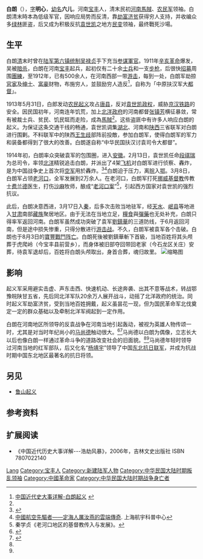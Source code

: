 {{Refimprove|time=2016-11-08}}
{{Otheruses|other=名为白朗的其他事物|白朗}}
'''白朗'''（{{bd|1873年||1914年|8月3日|catIdx=Bai,白}}），[[表字|字]]'''明心'''，[[幼名|幼名]]'''六儿'''，河南[[宝丰|宝丰]]人，清末民初[[河南|河南]][[馬賊|馬賊]]、[[农民军|农民军]]领袖。白朗清末時本為低级军官，因响应局势而反清，靠[[劫富济贫|劫富济贫]]获得穷人支持，并收编众多[[绿林|绿林]]匪盗，后又成为积极反抗[[袁世凯|袁世凯]]之地方[[民变|民变]]领袖，最终戰死沙場。

== 生平 ==
白朗[[清|清]]末时曾在[[陆军第六镇|陆军第六镇]][[统制|统制]][[吴禄贞|吴禄贞]]手下充当[[参谋|参谋]][[軍官|軍官]]。1911年[[辛亥革命|辛亥革命]]爆发，吴被[[暗杀|暗杀]]，白朗在河南[[宝丰|宝丰]]起兵，起初仅有二十余[[士兵|士兵]]和一支[[步枪|步枪]]，后很快[[募兵|招募]]周围[[團練|團練]]，至1912年，已有500余人，在河南西部一带[[游击|游击]]，每到一处，白朗军劫掠[[官家|官家]]及[[绅士|绅士]]、[[富豪|富豪]]财物，布施穷人，並鼓励穷人造反<ref name='a1'>[http://www.yuncheng.com/reader/#30427/6648256/16 中国近代史大事详解-白朗起义] {{webarchive|url=https://web.archive.org/web/20130815055653/http://www.yuncheng.com/reader/ |date=2013-08-15 }}</ref>，自称为「中原扶汉军大[[都督|都督]]」。

1913年5月31日，白郎发动[[农民起义|农民起义]]攻占[[唐县|唐县]]，反对[[袁世凯|袁世凯]][[政权|政权]]，威胁[[京汉铁路|京汉铁路]]的安全。因民国初年，河南连年饥荒，加上[[北洋政府|北洋政府]]的河南都督[[张镇芳|张镇芳]]横征暴敛，常有被裁士兵、贫民、饥民铤而走险，成為[[馬賊|馬賊]]<ref name='a1'></ref>。这些盗匪中有许多人响应白朗的起义。为保证这条交通干线的畅通，袁世凯调集[[湖北|湖北]]、河南和[[陕西|陕西]]三省联军对白朗进行围剿。不料联军中的陕西[[王生歧|王生歧]]部阵前投敵，参加白朗军，使得白朗军的军力和装备都得到了很大的改善。白朗遂自称“中华民国扶汉讨袁司令大都督”。

1914年初，白朗率众突破袁军的包围圈，进入[[安徽|安徽]]。2月13日，袁世凯任命[[段祺瑞|段祺瑞]]为总司令，率领[[北洋军|北洋]]精锐追击白朗，并派出了4架[[飞机|飞机]]对白朗军进行侦察、轟炸，是为中国战争史上首次将[[空军|空军]]用於轟炸。<ref name="中国航空工业史编修办公室2013">{{cite book|author=中国航空工业史编修办公室|title=中国近代航空工业史（1909-1949）|url=https://books.google.com/books?id=rYx9DwAAQBAJ&pg=PT438|date=1 November 2013|publisher=|isbn=978-7-5165-0261-7|pages=438|access-date=2019-09-20|archive-date=2020-04-12|archive-url=https://web.archive.org/web/20200412163005/https://books.google.com/books?id=rYx9DwAAQBAJ&pg=PT438|dead-url=no}}</ref><ref>[http://www.shapc.org/news_info.aspx?id=3316&cate=243  中國航空先驅者——定海人厲汝燕的雲端傳奇]. 上海航宇科普中心</ref>白朗迫于压力，离[[皖|皖]]入[[湖北省|鄂]]。3月8日，白朗军占领[[老河口|老河口]]，全军发展到2万余人。在老河口，白朗军打死[[挪威|挪威]][[基督教|基督教]]传教士[[费兰德|费兰德]]医生，打伤[[沙麻|沙麻]]牧师，酿成“[[老河口案|老河口案]]”<ref>秦学贞《老河口地区的基督教传入与发展》。</ref>，引起西方国家对袁世凯的强烈抗议。

此后，白朗决意西进，3月17日入[[陕西|秦]]，后多次击败当地驻军，经[[天水|天水]]、[[岷县|岷县]]等地进入[[甘肃|甘肃]]南部[[藏族|藏族]]聚居地区。由于无法在当地立足，[[糧食|糧食]]與[[彈藥|彈藥]]也无处补充，白朗只得率军返回河南。白朗军虽然成功突破了袁军[[劉鎮華|劉鎮華]]的三道防线，于6月返回河南，但是途中损失惨重，只得分散进行[[游击战|游击战]]。不久，白朗军被袁军各个击破。白朗也于8月3日的[[寶豐戰鬥|寶豐戰鬥]][[阵亡|阵亡]]。白朗死後被劉鎮華斬下首級，当地百姓将其头颅葬于虎爬岭（今宝丰县前营乡），而身体被旧部夺回带回老家（今石龙区关庄）安葬，待袁军退却后，百姓将白朗头颅取出，身首合葬，魂归故里。
[[File:白朗墓.jpg|缩略图]]

==影响==
起义军采用避实击虚、声东击西、快速机动、长途奔袭、出其不意等战术，转战鄂豫皖陕甘五省，先后同北洋军队20余万人展开战斗，动摇了北洋政府的统治。同时起义军劫富济贫，受到当地百姓拥戴，起义虽昙花一现，但为国民革命军北伐奠定一定的群众基础以及牵制北洋军阀起到一定作用。

白朗在河南地区所领导的反袁战争在河南当地引起轰动，被视为英雄人物传颂一时，尤其是对当时年纪尚小的[[杨靖宇|马尚德]]触动很大。<ref name="杨靖宇1">{{Cite web|title=杨靖宇三个名字的传奇|url=http://chinaneast.xinhuanet.com/2005-02/23/content_3765216.htm|author=卢红 (记者)|others=王娇妮 (责任编辑)|publisher=新文化报, 振兴东北网|language=zh-cn|date=2005年2月23日|accessdate=2016年11月8日|quote="马尚德是杨靖宇的第一个名字，也是他的真实姓名。马尚德自幼仰慕英雄，在他8岁的时候，农民英雄白朗领导的豫西农民暴动，在经过马尚德家乡李湾“打富济贫”时，其英雄行为在少年马尚德的心中深深打下了烙印。"|deadurl=yes|archiveurl=https://web.archive.org/web/20170305024951/http://chinaneast.xinhuanet.com/2005-02/23/content_3765216.htm|archivedate=2017年3月5日}}</ref><ref name="杨靖宇2">{{Cite web |title=杨靖宇：从开封踏上革命征程 |url=http://news.kf.cn/2013/0903/59258.shtml |author=刘薇薇 (责任编辑) |publisher=开封网 |language=zh-cn |date=2013年9月3日 |accessdate=2016年11月8日 |quote="那个时候，风起云涌。当白朗率部经过李湾村“打富济贫”时，其英雄行为在少年杨靖宇的心目中深深打下了烙印，为他立志报国产生了久远的影响。当时杨靖宇立志要做白朗第二，每天早晚抓紧时间打拳习武锻炼身体，为未来振兴民族大业作准备。" |archive-date=2020年4月12日 |archive-url=https://web.archive.org/web/20200412163022/http://news.kf.cn/2013/0903/59258.shtml |dead-url=no }}</ref>马尚德以白朗为偶像，立志长大以后也像白朗一样通过革命斗争的道路改变社会的旧面貌。<ref name="杨靖宇1" /><ref name="杨靖宇2" />马尚德年轻时领导过河南当地的红军部队，后又化名“[[杨靖宇|杨靖宇]]”领导了中国[[东北抗日联军|东北抗日联军]]，并成为抗战时期中国东北地区最著名的抗日将领。

== 另见 ==
* [[鲁山起义|鲁山起义]]

== 参考资料 ==
{{reflist}}

== 扩展阅读 ==
* 《中国近代历史大事详解---浩劫风暴》，2006年，吉林文史出版社 ISBN 7807022140

{{中国农民起义领袖}}

{{Authority control}}

{{DEFAULTSORT:Bai,Lang}}
[[Category:白姓|Lang]]
[[Category:宝丰人|Category:宝丰人]]
[[Category:新建陆军人物|Category:新建陆军人物]]
[[Category:中华民国大陆时期叛乱领袖|Category:中华民国大陆时期叛乱领袖]]
[[Category:中國革命家|Category:中國革命家]]
[[Category:中华民国大陆时期战争身亡者|Category:中华民国大陆时期战争身亡者]]